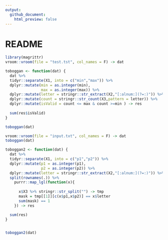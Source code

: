 ```yaml
---
output:
  github_document:
    html_preview: false
---
```


# README

```r
library(magrittr)
vroom::vroom(file = "test.tst", col_names = F) -> dat

toboggan <- function(dat) {
  dat %>%
  tidyr::separate(X1, into = c("min","max")) %>% 
  dplyr::mutate(min = as.integer(min),
                max = as.integer(max)) %>% 
  dplyr::mutate(letter = stringr::str_extract(X2,"[:alnum:](?=:)")) %>% 
  dplyr::mutate(count = stringr::str_count(X3,pattern = letter)) %>% 
  dplyr::mutate(isValid = count <= max & count >=min ) -> res
  
  sum(res$isValid)
}

toboggan(dat)

```

```r
vroom::vroom(file = "input.txt", col_names = F) -> dat
toboggan(dat)
```



```r
toboggan2 <- function(dat) {
  dat %>%
  tidyr::separate(X1, into = c("p1","p2")) %>% 
  dplyr::mutate(p1 = as.integer(p1),
                p2 = as.integer(p2)) %>% 
  dplyr::mutate(letter = stringr::str_extract(X2,"[:alnum:](?=:)")) %>% 
  split(rownames(.)) %>% 
    purrr::map_lgl(function(x){
    
      x$X3 %>% stringr::str_split("") -> tmp
      mask = tmp[[1]][c(x$p1,x$p2)] == x$letter
      sum(mask) == 1
    }) -> res

  sum(res)
}


toboggan2(dat)

```

